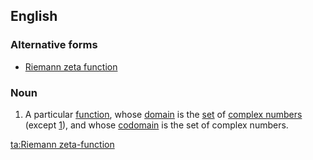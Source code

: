 ==English==
{{wikipedia}}
===Alternative forms===
*[[Riemann zeta function]]
===Noun===
{{en-noun|head=[[the]] [[Riemann]] [[zeta]]-[[function]]|-}}

#{{mathematics}} A particular [[function]], whose [[domain]] is the [[set]] of [[complex number]]s (except [[one|1]]), and whose [[codomain]] is the set of complex numbers.

[[ta:Riemann zeta-function]]